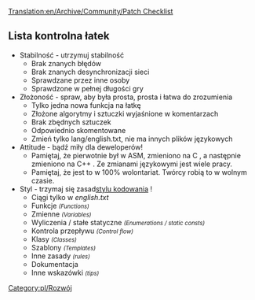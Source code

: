 [[Translation:en/Archive/Community/Patch Checklist]]
 
<!--{{DevDoc}}-->{{pl/Rozwój}}
<!--{{outdated|Please see [https://github.com/OpenTTD/OpenTTD/blob/master/CONTRIBUTING.md Contributing to OpenTTD on GitHub] for guidelines.}}-->{{pl/Nieaktualizowane|Proszę zobaczyć [https://github.com/OpenTTD/OpenTTD/blob/master/CONTRIBUTING.md Współtworzenie OpenTTD na GitHub] w celu uzyskania wskazówek.}}


== Lista kontrolna łatek ==

*Stabilność - utrzymuj stabilność
**Brak znanych błędów
**Brak znanych desynchronizacji sieci
**Sprawdzane przez inne osoby
**Sprawdzone w pełnej długości gry
*Złożoność - spraw, aby była prosta, prosta i łatwa do zrozumienia
**Tylko jedna nowa funkcja na łatkę
**Złożone algorytmy i sztuczki wyjaśnione w komentarzach
**Brak zbędnych sztuczek
**Odpowiednio skomentowane
**Zmień tylko lang/english.txt, nie ma innych plików językowych
*Attitude - bądź miły dla deweloperów!
**Pamiętaj, że pierwotnie był w ASM, zmieniono na C , a następnie zmieniono na C++ . Ze zmianami językowymi jest wiele pracy.
**Pamiętaj, że jest to w 100% wolontariat. Twórcy robią to w wolnym czasie.
*Styl - trzymaj się zasad[[pl/Development/Styl kodowania|stylu kodowania]] !
**Ciągi tylko w ''english.txt''
**Funkcje <small>''(Functions)''</small>
**Zmienne <small>''(Variables)''</small>
**Wyliczenia / stałe statyczne <small>''(Enumerations / static consts)''</small>
**Kontrola przepływu <small>''(Control flow)''</small>
**Klasy <small>''(Classes)''</small>
**Szablony <small>''(Templates)''</small>
**Inne zasady <small>''(rules)''</small>
**Dokumentacja 
**Inne wskazówki <small>''(tips)''</small>

<!--[[Category:Development]]-->[[Category:pl/Rozwój]]